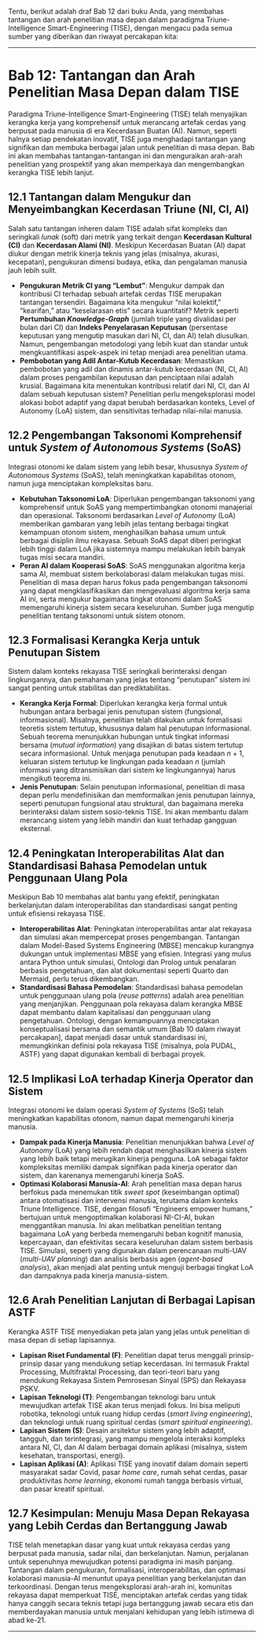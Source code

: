 Tentu, berikut adalah draf Bab 12 dari buku Anda, yang membahas tantangan dan arah penelitian masa depan dalam paradigma Triune-Intelligence Smart-Engineering (TISE), dengan mengacu pada semua sumber yang diberikan dan riwayat percakapan kita:

---

# **Bab 12: Tantangan dan Arah Penelitian Masa Depan dalam TISE**

Paradigma Triune-Intelligence Smart-Engineering (TISE) telah menyajikan kerangka kerja yang komprehensif untuk merancang artefak cerdas yang berpusat pada manusia di era Kecerdasan Buatan (AI). Namun, seperti halnya setiap pendekatan inovatif, TISE juga menghadapi tantangan yang signifikan dan membuka berbagai jalan untuk penelitian di masa depan. Bab ini akan membahas tantangan-tantangan ini dan menguraikan arah-arah penelitian yang prospektif yang akan memperkaya dan mengembangkan kerangka TISE lebih lanjut.

## **12.1 Tantangan dalam Mengukur dan Menyeimbangkan Kecerdasan Triune (NI, CI, AI)**

Salah satu tantangan inheren dalam TISE adalah sifat kompleks dan seringkali *lunak* (soft) dari metrik yang terkait dengan **Kecerdasan Kultural (CI)** dan **Kecerdasan Alami (NI)**. Meskipun Kecerdasan Buatan (AI) dapat diukur dengan metrik kinerja teknis yang jelas (misalnya, akurasi, kecepatan), pengukuran dimensi budaya, etika, dan pengalaman manusia jauh lebih sulit.

*   **Pengukuran Metrik CI yang "Lembut"**: Mengukur dampak dan kontribusi CI terhadap sebuah artefak cerdas TISE merupakan tantangan tersendiri. Bagaimana kita mengukur "nilai kolektif," "kearifan," atau "keselarasan etis" secara kuantitatif? Metrik seperti **Pertumbuhan *Knowledge-Graph*** (jumlah triple yang divalidasi per bulan dari CI) dan **Indeks Penyelarasan Keputusan** (persentase keputusan yang mengutip masukan dari NI, CI, dan AI) telah diusulkan. Namun, pengembangan metodologi yang lebih kuat dan standar untuk mengkuantifikasi aspek-aspek ini tetap menjadi area penelitian utama.
*   **Pembobotan yang Adil Antar-Kutub Kecerdasan**: Memastikan pembobotan yang adil dan dinamis antar-kutub kecerdasan (NI, CI, AI) dalam proses pengambilan keputusan dan penciptaan nilai adalah krusial. Bagaimana kita menentukan kontribusi relatif dari NI, CI, dan AI dalam sebuah keputusan sistem? Penelitian perlu mengeksplorasi model alokasi bobot adaptif yang dapat berubah berdasarkan konteks, Level of Autonomy (LoA) sistem, dan sensitivitas terhadap nilai-nilai manusia.

## **12.2 Pengembangan Taksonomi Komprehensif untuk *System of Autonomous Systems* (SoAS)**

Integrasi otonomi ke dalam sistem yang lebih besar, khususnya *System of Autonomous Systems* (SoAS), telah meningkatkan kapabilitas otonom, namun juga menciptakan kompleksitas baru.

*   **Kebutuhan Taksonomi LoA**: Diperlukan pengembangan taksonomi yang komprehensif untuk SoAS yang mempertimbangkan otonomi manajerial dan operasional. Taksonomi berdasarkan *Level of Autonomy* (LoA) memberikan gambaran yang lebih jelas tentang berbagai tingkat kemampuan otonom sistem, menghasilkan bahasa umum untuk berbagai disiplin ilmu rekayasa. Sebuah SoAS dapat diberi peringkat lebih tinggi dalam LoA jika sistemnya mampu melakukan lebih banyak tugas misi secara mandiri.
*   **Peran AI dalam Kooperasi SoAS**: SoAS menggunakan algoritma kerja sama AI, membuat sistem berkolaborasi dalam melakukan tugas misi. Penelitian di masa depan harus fokus pada pengembangan taksonomi yang dapat mengklasifikasikan dan mengevaluasi algoritma kerja sama AI ini, serta mengukur bagaimana tingkat otonomi dalam SoAS memengaruhi kinerja sistem secara keseluruhan. Sumber juga mengutip penelitian tentang taksonomi untuk sistem otonom.

## **12.3 Formalisasi Kerangka Kerja untuk Penutupan Sistem**

Sistem dalam konteks rekayasa TISE seringkali berinteraksi dengan lingkungannya, dan pemahaman yang jelas tentang "penutupan" sistem ini sangat penting untuk stabilitas dan prediktabilitas.

*   **Kerangka Kerja Formal**: Diperlukan kerangka kerja formal untuk hubungan antara berbagai jenis penutupan sistem (fungsional, informasional). Misalnya, penelitian telah dilakukan untuk formalisasi teoretis sistem tertutup, khususnya dalam hal penutupan informasional. Sebuah teorema menunjukkan hubungan untuk tingkat informasi bersama (*mutual information*) yang disajikan di batas sistem tertutup secara informasional. Untuk menjaga penutupan pada keadaan *n* + 1, keluaran sistem tertutup ke lingkungan pada keadaan *n* (jumlah informasi yang ditransmisikan dari sistem ke lingkungannya) harus mengikuti teorema ini.
*   **Jenis Penutupan**: Selain penutupan informasional, penelitian di masa depan perlu mendefinisikan dan memformalkan jenis penutupan lainnya, seperti penutupan fungsional atau struktural, dan bagaimana mereka berinteraksi dalam sistem sosio-teknis TISE. Ini akan membantu dalam merancang sistem yang lebih mandiri dan kuat terhadap gangguan eksternal.

## **12.4 Peningkatan Interoperabilitas Alat dan Standardisasi Bahasa Pemodelan untuk Penggunaan Ulang Pola**

Meskipun Bab 10 membahas alat bantu yang efektif, peningkatan berkelanjutan dalam interoperabilitas dan standardisasi sangat penting untuk efisiensi rekayasa TISE.

*   **Interoperabilitas Alat**: Peningkatan interoperabilitas antar alat rekayasa dan simulasi akan mempercepat proses pengembangan. Tantangan dalam Model-Based Systems Engineering (MBSE) mencakup kurangnya dukungan untuk implementasi MBSE yang efisien. Integrasi yang mulus antara Python untuk simulasi, Ontologi dan Prolog untuk penalaran berbasis pengetahuan, dan alat dokumentasi seperti Quarto dan Mermaid, perlu terus dikembangkan.
*   **Standardisasi Bahasa Pemodelan**: Standardisasi bahasa pemodelan untuk penggunaan ulang pola (*reuse patterns*) adalah area penelitian yang menjanjikan. Penggunaan pola rekayasa dalam kerangka MBSE dapat membantu dalam kapitalisasi dan penggunaan ulang pengetahuan. Ontologi, dengan kemampuannya menciptakan konseptualisasi bersama dan semantik umum [Bab 10 dalam riwayat percakapan], dapat menjadi dasar untuk standardisasi ini, memungkinkan definisi pola rekayasa TISE (misalnya, pola PUDAL, ASTF) yang dapat digunakan kembali di berbagai proyek.

## **12.5 Implikasi LoA terhadap Kinerja Operator dan Sistem**

Integrasi otonomi ke dalam operasi *System of Systems* (SoS) telah meningkatkan kapabilitas otonom, namun dapat memengaruhi kinerja manusia.

*   **Dampak pada Kinerja Manusia**: Penelitian menunjukkan bahwa *Level of Autonomy* (LoA) yang lebih rendah dapat menghasilkan kinerja sistem yang lebih baik tetapi merugikan kinerja pengguna. LoA sebagai faktor kompleksitas memiliki dampak signifikan pada kinerja operator dan sistem, dan karenanya memengaruhi kinerja SoAS.
*   **Optimasi Kolaborasi Manusia-AI**: Arah penelitian masa depan harus berfokus pada menemukan titik *sweet spot* (keseimbangan optimal) antara otomatisasi dan intervensi manusia, terutama dalam konteks Triune Intelligence. TISE, dengan filosofi "Engineers empower humans," bertujuan untuk mengoptimalkan kolaborasi NI-CI-AI, bukan menggantikan manusia. Ini akan melibatkan penelitian tentang bagaimana LoA yang berbeda memengaruhi beban kognitif manusia, kepercayaan, dan efektivitas secara keseluruhan dalam sistem berbasis TISE. Simulasi, seperti yang digunakan dalam perencanaan multi-UAV (*multi-UAV planning*) dan analisis berbasis agen (*agent-based analysis*), akan menjadi alat penting untuk menguji berbagai tingkat LoA dan dampaknya pada kinerja manusia-sistem.

## **12.6 Arah Penelitian Lanjutan di Berbagai Lapisan ASTF**

Kerangka ASTF TISE menyediakan peta jalan yang jelas untuk penelitian di masa depan di setiap lapisannya.

*   **Lapisan Riset Fundamental (F)**: Penelitian dapat terus menggali prinsip-prinsip dasar yang mendukung setiap kecerdasan. Ini termasuk Fraktal Processing, Multifraktal Processing, dan teori-teori baru yang mendukung Rekayasa Sistem Pemrosesan Sinyal (SPS) dan Rekayasa PSKV.
*   **Lapisan Teknologi (T)**: Pengembangan teknologi baru untuk mewujudkan artefak TISE akan terus menjadi fokus. Ini bisa meliputi robotika, teknologi untuk ruang hidup cerdas (*smart living engineering*), dan teknologi untuk ruang spiritual cerdas (*smart spiritual engineering*).
*   **Lapisan Sistem (S)**: Desain arsitektur sistem yang lebih adaptif, tangguh, dan terintegrasi, yang mampu mengelola interaksi kompleks antara NI, CI, dan AI dalam berbagai domain aplikasi (misalnya, sistem kesehatan, transportasi, energi).
*   **Lapisan Aplikasi (A)**: Aplikasi TISE yang inovatif dalam domain seperti masyarakat sadar Covid, pasar *home care*, rumah sehat cerdas, pasar produktivitas *home learning*, ekonomi rumah tangga berbasis virtual, dan pasar kreatif spiritual.

## **12.7 Kesimpulan: Menuju Masa Depan Rekayasa yang Lebih Cerdas dan Bertanggung Jawab**

TISE telah menetapkan dasar yang kuat untuk rekayasa cerdas yang berpusat pada manusia, sadar nilai, dan berkelanjutan. Namun, perjalanan untuk sepenuhnya mewujudkan potensi paradigma ini masih panjang. Tantangan dalam pengukuran, formalisasi, interoperabilitas, dan optimasi kolaborasi manusia-AI menuntut upaya penelitian yang berkelanjutan dan terkoordinasi. Dengan terus mengeksplorasi arah-arah ini, komunitas rekayasa dapat memperkuat TISE, menciptakan artefak cerdas yang tidak hanya canggih secara teknis tetapi juga bertanggung jawab secara etis dan memberdayakan manusia untuk menjalani kehidupan yang lebih istimewa di abad ke-21.

---